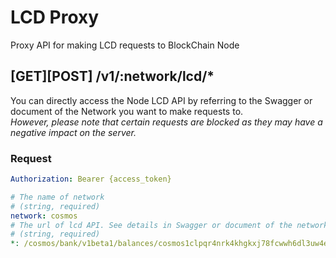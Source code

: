 
# LCD Proxy

Proxy API for making LCD requests to BlockChain Node

## **[GET][POST]** /v1/:network/lcd/\*

You can directly access the Node LCD API by referring to the Swagger or document of the Network you want to make requests to.  
_However, please note that certain requests are blocked as they may have a negative impact on the server._

### Request

```yaml filename="Headers"
Authorization: Bearer {access_token}
```

```yaml filename="Parameters"
# The name of network
# (string, required)
network: cosmos
# The url of lcd API. See details in Swagger or document of the network
# (string, required)
*: /cosmos/bank/v1beta1/balances/cosmos1clpqr4nrk4khgkxj78fcwwh6dl3uw4ep4tgu9q
```

<TryAPI method="GET" host="http://148.113.165.91" url="/:network/lcd/:url" useBearerAuthorization />

